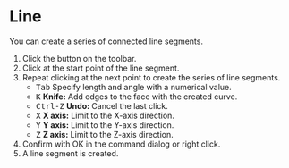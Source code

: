 
# Line

<Reference shortcut="Shift-A" command="Line" button="Toolbar" />

You can create a series of connected line segments.

1. Click the button <ButtonIcon type="button-line" /> on the toolbar.
2. Click at the start point of the line segment.
3. Repeat clicking at the next point to create the series of line segments.
   - <kbd>Tab</kbd> Specify length and angle with a numerical value.
   - <kbd>K</kbd> **Knife:** Add edges to the face with the created curve.
   - <kbd>Ctrl-Z</kbd> **Undo:** Cancel the last click.
   - <kbd>X</kbd> **X axis:** Limit to the X-axis direction.
   - <kbd>Y</kbd> **Y axis:** Limit to the Y-axis direction.
   - <kbd>Z</kbd> **Z axis:** Limit to the Z-axis direction.
4. Confirm with OK in the command dialog or right click.
5. A line segment is created.

